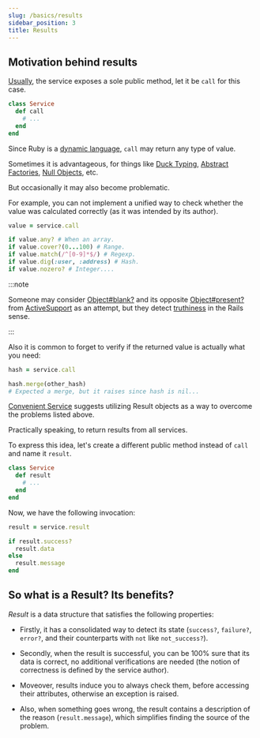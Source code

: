 ```yaml
---
slug: /basics/results
sidebar_position: 3
title: Results
---
```


## Motivation behind results

[Usually](https://www.toptal.com/ruby-on-rails/rails-service-objects-tutorial), the service exposes a sole public method, let it be `call` for this case.

```ruby
class Service
  def call
    # ...
  end
end
```

Since Ruby is a [dynamic language](https://en.wikipedia.org/wiki/Dynamic_programming_language), `call` may return any type of value.

Sometimes it is advantageous, for things like [Duck Typing](https://en.wikipedia.org/wiki/Duck_typing), [Abstract Factories](https://refactoring.guru/design-patterns/abstract-factory), [Null Objects](https://sourcemaking.com/design_patterns/null_object), etc.

But occasionally it may also become problematic.

For example, you can not implement a unified way to check whether the value was calculated correctly (as it was intended by its author).

```ruby
value = service.call

if value.any? # When an array.
if value.cover?(0...100) # Range.
if value.match(/^[0-9]*$/) # Regexp.
if value.dig(:user, :address) # Hash.
if value.nozero? # Integer....
```

:::note

Someone may consider [Object#blank?](https://api.rubyonrails.org/classes/Object.html#method-i-blank-3F) and its opposite [Object#present?](https://api.rubyonrails.org/classes/Object.html#method-i-present-3F) from [ActiveSupport](https://guides.rubyonrails.org/active_support_core_extensions.html) as an attempt, but they detect [truthiness](https://stackoverflow.com/a/20663389/12201472) in the Rails sense.

:::

Also it is common to forget to verify if the returned value is actually what you need:

```ruby
hash = service.call

hash.merge(other_hash)
# Expected a merge, but it raises since hash is nil...
```

[Convenient Service](http://localhost:3000/convenient_service_docs/) suggests utilizing Result objects as a way to overcome the problems listed above.

Practically speaking, to return results from all services.

To express this idea, let's create a different public method instead of `call` and name it `result`.

```ruby
class Service
  def result
    # ...
  end
end
```

Now, we have the following invocation:

```ruby
result = service.result

if result.success?
  result.data
else
  result.message
end
```

## So what is a Result? Its benefits?

_Result_ is a data structure that satisfies the following properties:

- Firstly, it has a consolidated way to detect its state (`success?`, `failure?`, `error?`, and their counterparts with `not` like `not_success?`).

- Secondly, when the result is successful, you can be 100% sure that its data is correct, no additional verifications are needed (the notion of correctness is defined by the service author).

- Moveover, results induce you to always check them, before accessing their attributes, otherwise an exception is raised.

- Also, when something goes wrong, the result contains a description of the reason (`result.message`), which simplifies finding the source of the problem.
